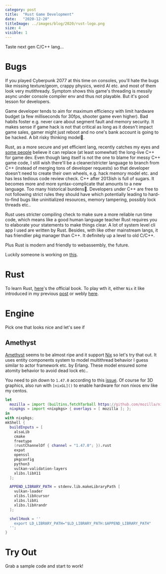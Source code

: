 ```yaml
---
category: post
title:  "Rust Game Development"
date:   "2020-12-20"
titleImage: ../images/blog/2020/rust-logo.png
size: 4
visible: 1
---
```


Taste next gen C/C++ lang...

# Bugs
If you played Cyberpunk 2077 at this time on consoles, you'll hate the bugs like missing texture/geom, crappy physics, weird AI etc. and most of them look very mutithready. Symptom shows this game's threading is messily async under console compiler env and thus not playable. But it's good lesson for developers.

Game developer tends to aim for maximum efficiency with limit hardware budget (a few milliseconds for 30fps, shooter game even higher). Bad habits foster e.g. never care about segment fault and memory security. It makes sense if game hack is not that critical as long as it doesn't impact game sales, gamer might just reboot and no one's bank account is going to be hacked. A bit risky thinking model🤔.

Rust, as a more secure and yet efficient lang, recently catches my eyes and [some people](https://hub.packtpub.com/rust-as-a-game-programming-language-is-it-any-good/) believe it can replace (at least somewhat) the long-live C++ for game dev. Even though lang itself is not the one to blame for messy C++ game code, I still wish there'll be a cleaner/stricter language to branch from C++ (instead of merging tons of developer requests) so that developer doesn't need to create their own wheels, e.g. hack memory model etc. and has less tedious code review check. C++ after 2013ish is full of sugars. It becomes more and more syntax-complicate that amounts to a new language. Too many historical burdens🙁. Developers under C++ are free to not following strict rules they should have which potentially leading to hard-to-find bugs like uninitialized resources, memory tampering, possibly lock threads etc..

Rust uses stricter compiling check to make sure a more reliable run time code, which means like a good human language teacher Rust requires you to elaborate your statements to make things clear. A lot of system level cli app I used are written by Rust. Besides, with like other mainstream langs, it has friendlier pkg manager than C++. It definitely up a level to old C/C++.

Plus Rust is modern and friendly to webassembly, the future.

Luckily someone is working on [this]().

# Rust
To learn Rust, [here](https://doc.rust-lang.org/book/)'s the official book. To play wth it, either `Nix` it like introduced in my previous [post](./2020-12-10-nix-power-2) or webly [here](https://play.rust-lang.org/).

# Engine
Pick one that looks nice and let's see if
## Amethyst
[Amethyst](https://www.amethyst.rs/) seems to be almost ripe and it support [Nix](./2020-10-24-nix-power) so let's try that out. It uses entity components system to model multithread behavior I guess similar to actor framework etc. by Erlang. These model ensured some atomity behavior to avoid dead lock etc.. 

You need to pin down to `1.47.0` according to this [issue](https://github.com/amethyst/amethyst/issues/2524). Of course for 3D graphics, also run with `[nixGL]()` to enable hardware for non nixos env like my centos.

```nix
let
  mozilla = import (builtins.fetchTarball https://github.com/mozilla/nixpkgs-mozilla/archive/master.tar.gz);
  nixpkgs = import <nixpkgs> { overlays = [ mozilla ]; };
in
with nixpkgs;
mkShell {
  buildInputs = [
    alsaLib
    cmake
    freetype
    (rustChannelOf { channel = "1.47.0"; }).rust
    expat
    openssl
    pkgconfig
    python3
    vulkan-validation-layers
    xlibs.libX11
  ];

  APPEND_LIBRARY_PATH = stdenv.lib.makeLibraryPath [
    vulkan-loader
    xlibs.libXcursor
    xlibs.libXi
    xlibs.libXrandr
  ];

  shellHook = ''
    export LD_LIBRARY_PATH="$LD_LIBRARY_PATH:$APPEND_LIBRARY_PATH"
  '';
}
```

# Try Out
Grab a sample code and start to work!

